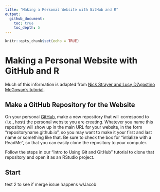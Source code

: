 ```yaml
---
title: "Making a Personal Website with GitHub and R"
output: 
  github_document:
    toc: true
    toc_depth: 5
---
```


```r
knitr::opts_chunk$set(echo = TRUE)
```
# Making a Personal Website with GitHub and R
Much of this information is adapted from  [Nick Strayer and Lucy D'Agostino McGowan's tutorial](https://livefreeordichotomize.com/2017/08/08/how-to-make-an-rmarkdown-website/). 

## Make a GitHub Repository for the Website 

On your personal [GitHub](github.com), make a new repository that will correspond to (i.e., host) the personal website you are creating. Whatever you name this repository will show up in the main URL for your website, in the form "repositoryname.github.io", so you may want to make it your first and last name or something like that. Be sure to check the box for "intialize with a ReadMe", so that you can easily clone the repository to your computer. 

Follow the steps in our "Intro to Using Git and GitHub" tutorial to clone that repository and open it as an RStudio project. 

## Start 
test 2 to see if merge issue happens w/Jacob